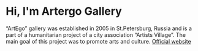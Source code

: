 # Hi, I'm Artergo Gallery

“ArtEgo” gallery was established in 2005 in St.Petersburg, Russia and is a part of a humanitarian project of a city association “Artists Village”. The main goal of this project was to promote arts and culture. [Official website](https://artegogallery.com/)
